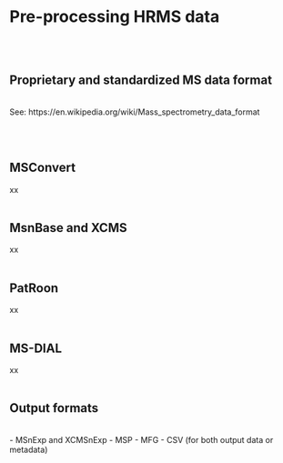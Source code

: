 # **Pre-processing HRMS data** {#MS_preprocess}

<br><br>

## Proprietary and standardized MS data format
<br>
See: https://en.wikipedia.org/wiki/Mass_spectrometry_data_format

<br><br>

## MSConvert
xx
<br><br>

## MsnBase and XCMS
xx
<br><br>

## PatRoon
xx
<br><br>

## MS-DIAL
xx
<br><br>

## Output formats
<br>
- MSnExp and XCMSnExp
- MSP
- MFG
- CSV (for both output data or metadata)
